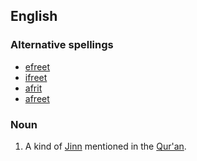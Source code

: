 ==English==

===Alternative spellings===
*[[efreet]]
*[[ifreet]]
*[[afrit]]
*[[afreet]]

===Noun===
{{en-noun}}
{{wikipedia}}

# A kind of [[Jinn]] mentioned in the [[Qur'an]].